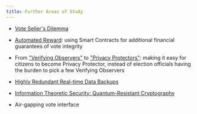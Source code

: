 ```yaml
---
title: Further Areas of Study
---
```


- [Vote Seller's Dilemma](/further-study/vote-sellers-dilemma)

- [Automated Reward](/further-study/automated-reward): using Smart Contracts for additional financial guarantees of vote integrity

- From ["Verifying Observers"](/verifiability/verifying-observers) to ["Privacy Protectors"](/further-study/privacy-protectors): making it easy for citizens to become Privacy Protector, instead of election officials having the burden to pick a few Verifying Observers

- [Highly Redundant Real-time Data Backups](/further-study/data-backups)

- [Information Theoretic Security: Quantum-Resistant Cryptography](/further-study/information-theoretic-security)

- Air-gapping vote interface
